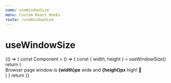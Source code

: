 ```yaml
---
name: useWindowSize
menu: Custom React Hooks
route: /useWindowSize
---
```



# useWindowSize

<Playground>
  {() => {
    const Component = () => {
      const { width, height } = useWindowSize()
      return (
        <div>
          Browser page window is <b>{width}px</b> wide and <b>{height}px</b> high! 🦄
        </div>
      )
    }
    return <Component />
  }}
</Playground>
